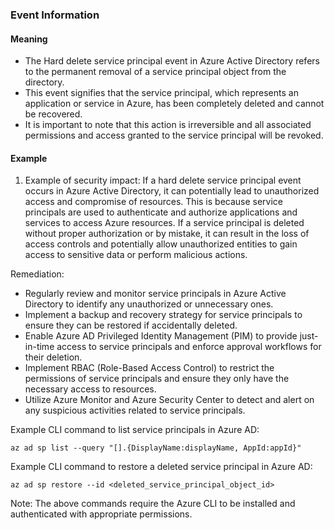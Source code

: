 
### Event Information

#### Meaning

- The Hard delete service principal event in Azure Active Directory refers to the permanent removal of a service principal object from the directory.
- This event signifies that the service principal, which represents an application or service in Azure, has been completely deleted and cannot be recovered.
- It is important to note that this action is irreversible and all associated permissions and access granted to the service principal will be revoked.

#### Example

1. Example of security impact: If a hard delete service principal event occurs in Azure Active Directory, it can potentially lead to unauthorized access and compromise of resources. This is because service principals are used to authenticate and authorize applications and services to access Azure resources. If a service principal is deleted without proper authorization or by mistake, it can result in the loss of access controls and potentially allow unauthorized entities to gain access to sensitive data or perform malicious actions.

Remediation:
- Regularly review and monitor service principals in Azure Active Directory to identify any unauthorized or unnecessary ones.
- Implement a backup and recovery strategy for service principals to ensure they can be restored if accidentally deleted.
- Enable Azure AD Privileged Identity Management (PIM) to provide just-in-time access to service principals and enforce approval workflows for their deletion.
- Implement RBAC (Role-Based Access Control) to restrict the permissions of service principals and ensure they only have the necessary access to resources.
- Utilize Azure Monitor and Azure Security Center to detect and alert on any suspicious activities related to service principals.

Example CLI command to list service principals in Azure AD:
```
az ad sp list --query "[].{DisplayName:displayName, AppId:appId}"
```

Example CLI command to restore a deleted service principal in Azure AD:
```
az ad sp restore --id <deleted_service_principal_object_id>
```

Note: The above commands require the Azure CLI to be installed and authenticated with appropriate permissions.

